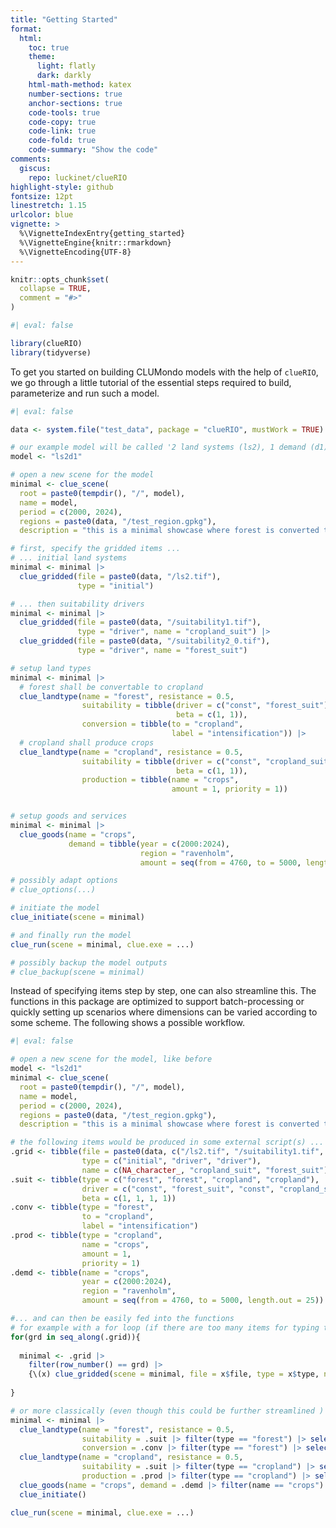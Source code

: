 ```yaml
---
title: "Getting Started"
format:
  html:
    toc: true
    theme: 
      light: flatly
      dark: darkly
    html-math-method: katex
    number-sections: true
    anchor-sections: true
    code-tools: true
    code-copy: true
    code-link: true
    code-fold: true
    code-summary: "Show the code"
comments:
  giscus: 
    repo: luckinet/clueRIO
highlight-style: github
fontsize: 12pt
linestretch: 1.15
urlcolor: blue
vignette: >
  %\VignetteIndexEntry{getting_started}
  %\VignetteEngine{knitr::rmarkdown}
  %\VignetteEncoding{UTF-8}
---
```


```r
knitr::opts_chunk$set(
  collapse = TRUE,
  comment = "#>"
)
```

```r
#| eval: false

library(clueRIO)
library(tidyverse)
```

To get you started on building CLUMondo models with the help of `clueRIO`, we go through a little tutorial of the essential steps required to build, parameterize and run such a model.

```r
#| eval: false

data <- system.file("test_data", package = "clueRIO", mustWork = TRUE)

# our example model will be called '2 land systems (ls2), 1 demand (d1)'.
model <- "ls2d1"

# open a new scene for the model
minimal <- clue_scene(
  root = paste0(tempdir(), "/", model), 
  name = model, 
  period = c(2000, 2024),
  regions = paste0(data, "/test_region.gpkg"),
  description = "this is a minimal showcase where forest is converted to cropland to produce crops.")

# first, specify the gridded items ...
# ... initial land systems
minimal <- minimal |> 
  clue_gridded(file = paste0(data, "/ls2.tif"),
               type = "initial")

# ... then suitability drivers
minimal <- minimal |> 
  clue_gridded(file = paste0(data, "/suitability1.tif"), 
               type = "driver", name = "cropland_suit") |> 
  clue_gridded(file = paste0(data, "/suitability2_0.tif"),
               type = "driver", name = "forest_suit")

# setup land types
minimal <- minimal |> 
  # forest shall be convertable to cropland
  clue_landtype(name = "forest", resistance = 0.5,
                suitability = tibble(driver = c("const", "forest_suit"),
                                     beta = c(1, 1)),
                conversion = tibble(to = "cropland", 
                                    label = "intensification")) |> 
  # cropland shall produce crops
  clue_landtype(name = "cropland", resistance = 0.5,
                suitability = tibble(driver = c("const", "cropland_suit"),
                                     beta = c(1, 1)),
                production = tibble(name = "crops", 
                                    amount = 1, priority = 1))


# setup goods and services
minimal <- minimal |> 
  clue_goods(name = "crops", 
             demand = tibble(year = c(2000:2024), 
                             region = "ravenholm", 
                             amount = seq(from = 4760, to = 5000, length.out = 25)))

# possibly adapt options
# clue_options(...)

# initiate the model
clue_initiate(scene = minimal)

# and finally run the model
clue_run(scene = minimal, clue.exe = ...)

# possibly backup the model outputs
# clue_backup(scene = minimal)
```

Instead of specifying items step by step, one can also streamline this. The functions in this package are optimized to support batch-processing or quickly setting up scenarios where dimensions can be varied according to some scheme. The following shows a possible workflow.

```r
#| eval: false

# open a new scene for the model, like before
model <- "ls2d1"
minimal <- clue_scene(
  root = paste0(tempdir(), "/", model), 
  name = model, 
  period = c(2000, 2024),
  regions = paste0(data, "/test_region.gpkg"),
  description = "this is a minimal showcase where forest is converted to cropland to produce crops.")

# the following items would be produced in some external script(s) ...
.grid <- tibble(file = paste0(data, c("/ls2.tif", "/suitability1.tif", "/suitability2_0.tif")), 
                type = c("initial", "driver", "driver"),
                name = c(NA_character_, "cropland_suit", "forest_suit"))
.suit <- tibble(type = c("forest", "forest", "cropland", "cropland"),
                driver = c("const", "forest_suit", "const", "cropland_suit"),
                beta = c(1, 1, 1, 1))
.conv <- tibble(type = "forest",
                to = "cropland",
                label = "intensification")
.prod <- tibble(type = "cropland", 
                name = "crops",
                amount = 1,
                priority = 1)
.demd <- tibble(name = "crops", 
                year = c(2000:2024), 
                region = "ravenholm", 
                amount = seq(from = 4760, to = 5000, length.out = 25))

#... and can then be easily fed into the functions
# for example with a for loop (if there are too many items for typing them all)
for(grd in seq_along(.grid)){
  
  minimal <- .grid |> 
    filter(row_number() == grd) |> 
    {\(x) clue_gridded(scene = minimal, file = x$file, type = x$type, name = x$name)}()
  
}

# or more classically (even though this could be further streamlined )
minimal <- minimal |>
  clue_landtype(name = "forest", resistance = 0.5,
                suitability = .suit |> filter(type == "forest") |> select(-type),
                conversion = .conv |> filter(type == "forest") |> select(-type)) |>
  clue_landtype(name = "cropland", resistance = 0.5,
                suitability = .suit |> filter(type == "cropland") |> select(-type),
                production = .prod |> filter(type == "cropland") |> select(-type),) |> 
  clue_goods(name = "crops", demand = .demd |> filter(name == "crops") |> select(-name)) |> 
  clue_initiate()

clue_run(scene = minimal, clue.exe = ...)
```

